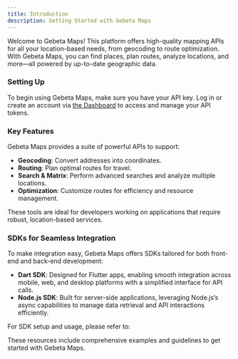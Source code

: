 ```yaml
---
title: Introduction
description: Getting Started with Gebeta Maps
---
```


Welcome to Gebeta Maps! This platform offers high-quality mapping APIs for all your location-based needs, from geocoding to route optimization. With Gebeta Maps, you can find places, plan routes, analyze locations, and more—all powered by up-to-date geographic data.

### Setting Up
To begin using Gebeta Maps, make sure you have your API key. Log in or create an account via [the Dashboard](https://maps.gebeta.app/#/auth/sign-in) to access and manage your API tokens.

### Key Features
Gebeta Maps provides a suite of powerful APIs to support:
- **Geocoding**: Convert addresses into coordinates.
- **Routing**: Plan optimal routes for travel.
- **Search & Matrix**: Perform advanced searches and analyze multiple locations.
- **Optimization**: Customize routes for efficiency and resource management.

These tools are ideal for developers working on applications that require robust, location-based services.

### SDKs for Seamless Integration
To make integration easy, Gebeta Maps offers SDKs tailored for both front-end and back-end development:
- **Dart SDK**: Designed for Flutter apps, enabling smooth integration across mobile, web, and desktop platforms with a simplified interface for API calls.
- **Node.js SDK**: Built for server-side applications, leveraging Node.js’s async capabilities to manage data retrieval and API interactions efficiently.

For SDK setup and usage, please refer to:
<Cards>
  <Card title="Dart SDK on pub.dev" href="https://pub.dev/packages/gebetamap/example"/>
  <Card title="Node.js SDK on npm" href="https://www.npmjs.com/package/gebetamap?activeTab=versions"/>
</Cards>

These resources include comprehensive examples and guidelines to get started with Gebeta Maps.
